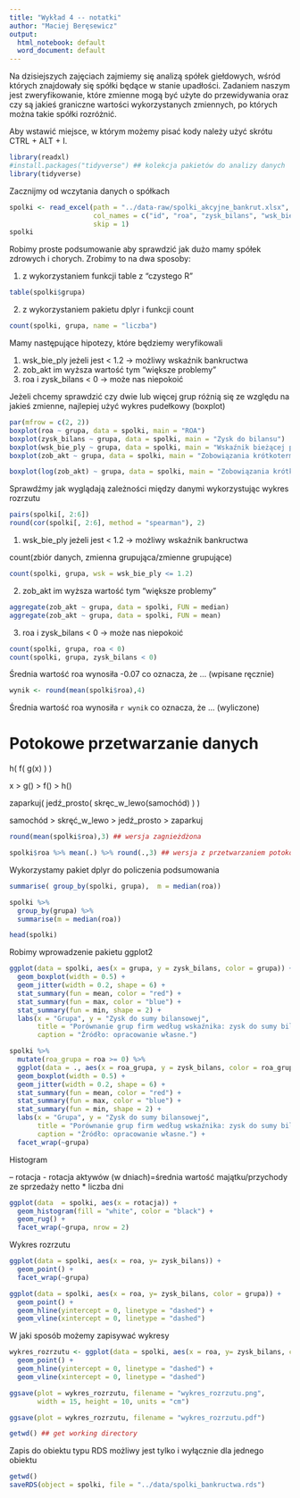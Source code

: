 ```yaml
---
title: "Wykład 4 -- notatki"
author: "Maciej Beręsewicz"
output:
  html_notebook: default
  word_document: default
---
```


Na dzisiejszych zajęciach zajmiemy się analizą spółek giełdowych, wśród których znajdowały się spółki będące w stanie upadłości. Zadaniem naszym jest zweryfikowanie, które zmienne mogą być użyte do przewidywania oraz czy są jakieś graniczne wartości wykorzystanych zmiennych, po których można takie spółki rozróżnić.

Aby wstawić miejsce, w którym możemy pisać kody należy użyć skrótu CTRL + ALT + I.

```r
library(readxl)
#install.packages("tidyverse") ## kolekcja pakietów do analizy danych
library(tidyverse)
```


Zacznijmy od wczytania danych o spółkach

```r
spolki <- read_excel(path = "../data-raw/spolki_akcyjne_bankrut.xlsx",
                     col_names = c("id", "roa", "zysk_bilans", "wsk_bie_ply", "zob_akt", "rotacja", "grupa"), 
                     skip = 1)
spolki
```

Robimy proste podsumowanie aby sprawdzić jak dużo mamy spółek zdrowych i chorych. Zrobimy to na dwa sposoby:

1. z wykorzystaniem funkcji table z "czystego R"

```r
table(spolki$grupa)
```

2. z wykorzystaniem pakietu dplyr i funkcji count

```r
count(spolki, grupa, name = "liczba")
```

Mamy następujące hipotezy, które będziemy weryfikowali

1. wsk_bie_ply jeżeli jest < 1.2 -> możliwy wskaźnik bankructwa
2. zob_akt im wyższa wartość tym "większe problemy"
3. roa i zysk_bilans < 0 -> może nas niepokoić

Jeżeli chcemy sprawdzić czy dwie lub więcej grup różnią się ze względu na jakieś zmienne, najlepiej użyć wykres pudełkowy (boxplot)

```r
par(mfrow = c(2, 2))
boxplot(roa ~ grupa, data = spolki, main = "ROA")
boxplot(zysk_bilans ~ grupa, data = spolki, main = "Zysk do bilansu")
boxplot(wsk_bie_ply ~ grupa, data = spolki, main = "Wskaźnik bieżącej płynności")
boxplot(zob_akt ~ grupa, data = spolki, main = "Zobowiązania krótkoterminowe")
```

```r
boxplot(log(zob_akt) ~ grupa, data = spolki, main = "Zobowiązania krótkoterminowe")
```

Sprawdźmy jak wyglądają zależności między danymi wykorzystując wykres rozrzutu

```r
pairs(spolki[, 2:6])
round(cor(spolki[, 2:6], method = "spearman"), 2)
```

1. wsk_bie_ply jeżeli jest < 1.2 -> możliwy wskaźnik bankructwa

count(zbiór danych, zmienna grupująca/zmienne grupujące)

```r
count(spolki, grupa, wsk = wsk_bie_ply <= 1.2)
```

2. zob_akt im wyższa wartość tym "większe problemy"

```r
aggregate(zob_akt ~ grupa, data = spolki, FUN = median)
aggregate(zob_akt ~ grupa, data = spolki, FUN = mean)
```


3. roa i zysk_bilans < 0 -> może nas niepokoić

```r
count(spolki, grupa, roa < 0)
count(spolki, grupa, zysk_bilans < 0)
```


Średnia wartość roa wynosiła -0.07 co oznacza, że ... (wpisane ręcznie)

```r
wynik <- round(mean(spolki$roa),4)
```


Średnia wartość roa wynosiła `r wynik` co oznacza, że ... (wyliczone)


# Potokowe przetwarzanie danych

h( f( g(x) ) )

x > g() > f() > h()

zaparkuj( jedź_prosto( skręc_w_lewo(samochód) ) )

samochód > skręć_w_lewo > jedź_prosto > zaparkuj


```r
round(mean(spolki$roa),3) ## wersja zagnieżdżona

spolki$roa %>% mean(.) %>% round(.,3) ## wersja z przetwarzaniem potokowym
```

Wykorzystamy pakiet dplyr do policzenia podsumowania
```r
summarise( group_by(spolki, grupa),  m = median(roa))

spolki %>% 
  group_by(grupa) %>%  
  summarise(m = median(roa))
```

```r
head(spolki)
```

Robimy wprowadzenie pakietu ggplot2


```r
ggplot(data = spolki, aes(x = grupa, y = zysk_bilans, color = grupa)) + 
  geom_boxplot(width = 0.5) +
  geom_jitter(width = 0.2, shape = 6) +
  stat_summary(fun = mean, color = "red") + 
  stat_summary(fun = max, color = "blue") + 
  stat_summary(fun = min, shape = 2) + 
  labs(x = "Grupa", y = "Zysk do sumy bilansowej", 
       title = "Porównanie grup firm według wskaźnika: zysk do sumy bilansowej",
       caption = "Źródło: opracowanie własne.")
```

```r
spolki %>%
  mutate(roa_grupa = roa >= 0) %>%
  ggplot(data = ., aes(x = roa_grupa, y = zysk_bilans, color = roa_grupa)) + 
  geom_boxplot(width = 0.5) +
  geom_jitter(width = 0.2, shape = 6) +
  stat_summary(fun = mean, color = "red") + 
  stat_summary(fun = max, color = "blue") + 
  stat_summary(fun = min, shape = 2) + 
  labs(x = "Grupa", y = "Zysk do sumy bilansowej", 
       title = "Porównanie grup firm według wskaźnika: zysk do sumy bilansowej",
       caption = "Źródło: opracowanie własne.") +
  facet_wrap(~grupa)
```

Histogram

-- rotacja - rotacja aktywów (w dniach)=średnia wartość majątku/przychody ze sprzedaży netto * liczba dni
```r
ggplot(data  = spolki, aes(x = rotacja)) + 
  geom_histogram(fill = "white", color = "black") +
  geom_rug() + 
  facet_wrap(~grupa, nrow = 2)
```

Wykres rozrzutu

```r
ggplot(data = spolki, aes(x = roa, y= zysk_bilans)) + 
  geom_point() + 
  facet_wrap(~grupa)

ggplot(data = spolki, aes(x = roa, y= zysk_bilans, color = grupa)) + 
  geom_point() +
  geom_hline(yintercept = 0, linetype = "dashed") +
  geom_vline(xintercept = 0, linetype = "dashed")
```

W jaki sposób możemy zapisywać wykresy

```r
wykres_rozrzutu <- ggplot(data = spolki, aes(x = roa, y= zysk_bilans, color = grupa)) + 
  geom_point() +
  geom_hline(yintercept = 0, linetype = "dashed") +
  geom_vline(xintercept = 0, linetype = "dashed")

ggsave(plot = wykres_rozrzutu, filename = "wykres_rozrzutu.png", 
       width = 15, height = 10, units = "cm")

ggsave(plot = wykres_rozrzutu, filename = "wykres_rozrzutu.pdf")

getwd() ## get working directory
```


Zapis do obiektu typu RDS możliwy jest tylko i wyłącznie dla jednego obiektu

```r
getwd()
saveRDS(object = spolki, file = "../data/spolki_bankructwa.rds")
```


